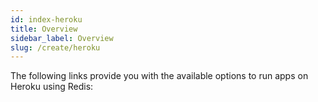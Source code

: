 ```yaml
---
id: index-heroku
title: Overview
sidebar_label: Overview
slug: /create/heroku
---
```



The following links provide you with the available options to run apps on Heroku using Redis:

<div class="row">
  <div class="col">
    <RedisCard
      title="Heroku Portal"
      description="Create a Redis database on Heroku"
      page="/create/heroku/portal"
    />
  </div>
  <div class="col">
    <RedisCard
      title="Deploy a NodeJS app on Heroku"
      description="How to deploy a NodeJS based application on Heroku using Redis"
      page="/create/heroku/herokunodejs"
    />
  </div>
  <div class="col">
    <RedisCard
      title="Deploy a Python app on Heroku"
      description="How to deploy a Python app on Heroku using Redis"
      page="/create/heroku/herokupython"
    />
  </div>
</div>

<div class="row">
 <div class="col">
     <RedisCard
        title="Deploy a Java app on Heroku"
        description="How to deploy a Java app on Heroku using Redis"
        page="/create/heroku/herokujava"
        />
 </div>
 <div class="col">
     <RedisCard
        title="Deploy a Redis Rate Limiting app on Heroku in 5 Minutes"
        description="How to deploy a Redis Rate Limiting app on Heroku using Go"
        page="/create/heroku/ratelimiting-go"
        />
 </div>

 <div class="col">
     <RedisCard
        title="Deploy a Ruby app on Heroku"
        description="How to deploy a Ruby app on Heroku using Redis"
        page="/create/heroku/herokuruby"
        />
 </div>
 </div>
 <div class="row">
 <div class="col">
     <RedisCard
        title="Deploy a Go app on Heroku"
        description="How to deploy a Go app on Heroku using Redis"
        page="/create/heroku/herokugo"
        />
 </div>

 </div>
